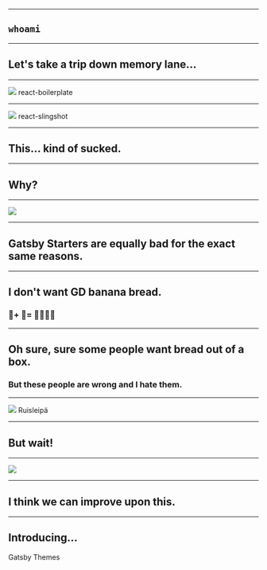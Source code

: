 

<Title>
  <h1 style={{ backgroundColor: 'black', color: 'white', margin: 0 }}>Gatsby + Themes</h1>
  <h2 style={{ color: 'white', backgroundColor: '#639', margin: 0 }}>The Future of Gatsby</h2>
  <span style={{ position: 'fixed', top: 0, right: 0 }}>
    <ReactFinland fill="#000" height={60} />
  </span>
</Title>

---

<Background background="#000" flexDirection="column">

## `whoami`

<Social />

</Background>

---

## Let's take a trip down memory lane...

---

<Image src={reactBoilerPlateSrc} darken={0.5}>
  <Fit style={{ backgroundColor: 'black', color: 'white', padding: '2rem' }}>react-boilerplate</Fit>
</Image>

---

<Image src={reactSlingshotSrc} darken={0.5}>
  <Fit style={{ backgroundColor: 'black', color: 'white', padding: '2rem' }}>react-slingshot</Fit>
</Image>

---

## This... kind of sucked.

---

## Why?

---

<Image src={bananaBreadSrc} darken={0.5} />

---

## Gatsby Starters are equally bad for the exact same reasons.

---

## I don't want GD banana bread.

### 🍌+ 🍞= 🙅‍♀️🙅‍♂️

---

## Oh sure, sure some people want bread out of a box.

### But these people are wrong and I hate them.

---

<Image src={breadSrc} darken={0.5}>
  <Fit style={{ backgroundColor: 'black', color: 'white', padding: '2rem' }} max={60}>Ruisleipä</Fit>
</Image>

---

## But wait!

---

<Image src={danChurch} darken={0.5} />

---

## I think we can improve upon this.

---

## Introducing...

<Fit>Gatsby Themes</Fit>

